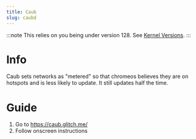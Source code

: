 ```yaml
---
title: Caub
slug: caubd
---
```



:::note
This relies on you being under version 128. See [Kernel Versions](/kajigs/kernverinfo).
:::

# Info
Caub sets networks as "metered" so that chromeos believes they are on hotspots and is less likely to update. It still updates half the time.


# Guide
1. Go to https://caub.glitch.me/
3. Follow onscreen instructions

